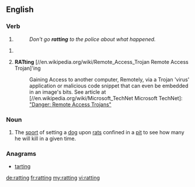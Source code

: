 ==English==

===Verb===
{{head|en}}

# {{present participle of|rat}} 
#: ''Don't go '''ratting''' to the police about what happened.''

#<li value="2"> '''RATting''' [//en.wikipedia.org/wiki/Remote_Access_Trojan Remote Access Trojan]'ing
#: Gaining Access to another computer, Remotely, via a Trojan 'virus' application or  malicious code snippet that can even be embedded in an image's bits. See article at [//en.wikipedia.org/wiki/Microsoft_TechNet Microsoft TechNet]: [http://technet.microsoft.com/en-us/library/dd632947.aspx "Danger: Remote Access Trojans"]

===Noun===
{{en-noun|-}}

# {{context|archaic|lang=en}} The [[sport]] of setting a [[dog]] upon [[rat]]s confined in a [[pit]] to see how many he will kill in a given time.

===Anagrams===
* [[tarting#English|tarting]]

[[de:ratting]]
[[fr:ratting]]
[[my:ratting]]
[[vi:ratting]]